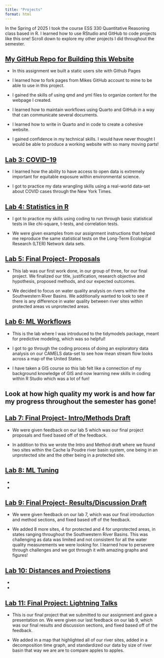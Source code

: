 ```yaml
---
title: "Projects"
format: html
---
```


In the Spring of 2025 I took the course ESS 330 Quantitative Reasoning class based in R. I learned how to use RStudio and GitHub to code projects like this one! Scroll down to explore my other projects I did throughout the semester.

## [My GitHub Repo for Building this Website](https://github.com/madi-schartz/Madi-Schartz.github.io)

-   In this assignment we built a static users site with Github Pages

-   I learned how to fork pages from Mikes GitHub account to mine to be able to use in this project.

-   I gained the skills of using qmd and yml files to organize content for the webpage I created.

-   I learned how to maintain workflows using Quarto and GitHub in a way that can communicate several documents.

-   I learned how to write in Quarto and in code to create a cohesive website.

-   I gained confidence in my technical skills. I would have never thought I would be able to produce a working website with so many moving parts!

## [Lab 3: COVID-19](https://madi-schartz.github.io/csu-ess-lab3/lab-03.html)

-   I learned how the ability to have access to open data is extremely important for equitable exposure within environmental science.

-   I got to practice my data wrangling skills using a real-world data-set about COVID cases through the New York Times. 

## [Lab 4: Statistics in R](https://madi-schartz.github.io/Lab-4-LTER-Network-Data/docs/lab4.html)

-   I got to practice my skills using coding to run through basic statistical tests in like chi-square, t-tests, and correlation tests. 

-   We were given examples from our assignment instructions that helped me reproduce the same statistical tests on the Long-Term Ecological Research (LTER) Network data sets. 

## [Lab 5: Final Project- Proposals](https://snauman4.github.io/ESS330_FinalProject/)

-   This lab was our first work done, in our group of three, for our final project. We finalized our title, justification, research objective and hypothesis, proposed methods, and our expected outcomes. 

-   We decided to focus on water quality analysis on rivers within the Southwestern River Basins. We additionally wanted to look to see if there is any difference in water quality between river sites within protected areas vs unprotected areas. 

## [Lab 6: ML Workflows](https://madi-schartz.github.io/Lab6/lab6.html)

-   This is the lab where I was introduced to the tidymodels package, meant for predictive modeling, which was so helpful!

-   I got to go through the coding process of doing an exploratory data analysis on our CAMELS data-set to see how mean stream flow looks across a map of the United States.

-   I have taken a GIS course so this lab felt like a connection of my background knowledge of GIS and now learning new skills in coding within R Studio which was a lot of fun!

## Look at how high quality my work is and how far my progress throughout the semester has gone!

## [Lab 7: Final Project- Intro/Methods Draft](https://snauman4.github.io/ESS330_FinalProject/)

-   We were given feedback on our lab 5 which was our final project proposals and fixed based off of the feedback. 

-   In addition to this we wrote the Intro and Method draft where we found two sites within the Cache la Poudre river basin system, one being in an unprotected site and the other being in a protected site. 

## [Lab 8: ML Tuning](https://madi-schartz.github.io/Lab8/Lab8.html)

-   

-   

## [Lab 9: Final Project- Results/Discussion Draft](https://snauman4.github.io/ESS330_FinalProject/)

-    We were given feedback on our lab 7, which was our final introduction and method sections, and fixed based off of the feedback.

-   We added 8 more sites, 4 for protected and 4 for unprotected areas, in states ranging throughout the Southwestern River Basins. This was challenging as data was limited and not consistent for all the water quality measurements we were looking for. I learned how to persevere through challenges and we got through it with amazing graphs and figures! 

## [Lab 10: Distances and Projections](https://madi-schartz.github.io/Lab10/lab10.html#lab-10-distances-and-projections)

-   

-   

## [Lab 11: Final Project: Lightning Talks](https://snauman4.github.io/ESS330_FinalProject/)

-   This is our final project that we submitted to our assignment and gave a presentation on.  We were given our last feedback on our lab 9, which was our final results and discussion sections, and fixed based off of the feedback.

-  We added in a map that highlighted all of our river sites, added in a decomposition time graph, and standardized our data by size of river basin that way we are are to compare apples to apples. 
